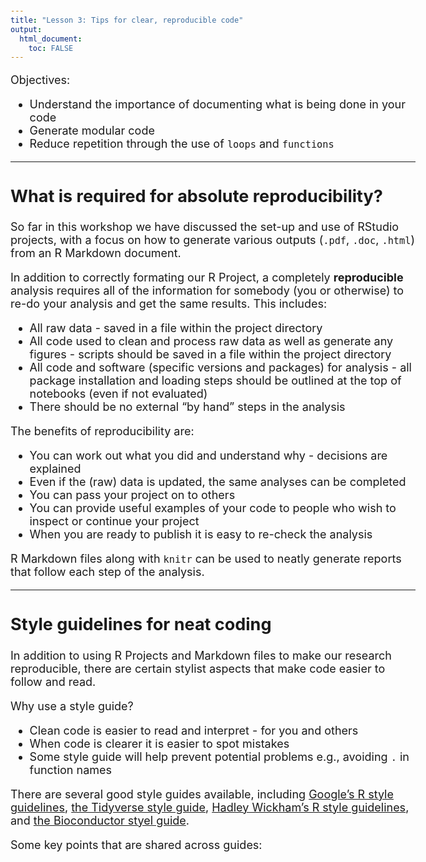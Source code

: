 ```yaml
---
title: "Lesson 3: Tips for clear, reproducible code"
output: 
  html_document:
    toc: FALSE
---
```


<style type="text/css">

body, td {
   font-size: 18px;
}
code.r{
  font-size: 14px;
}
pre {
  font-size: 14px
}
</style>

Objectives:

* Understand the importance of documenting what is being done in your code
* Generate modular code 
* Reduce repetition through the use of `loops` and `functions`

***

## What is required for absolute reproducibility?

So far in this workshop we have discussed the set-up and use of RStudio projects, 
with a focus on how to generate various outputs (`.pdf`, `.doc`, `.html`) from
an R Markdown document.
<br>

In addition to correctly formating our R Project, a completely **reproducible**
analysis requires all of the information for somebody (you or otherwise) to 
re-do your analysis and get the same results. This includes:

* All raw data - saved in a file within the project directory
* All code used to clean and process raw data as well as generate any figures - scripts should be saved in a file within the project directory
* All code and software (specific versions and packages) for analysis - all package installation and loading steps should be outlined at the top of notebooks (even if not evaluated)
* There should be no external "by hand" steps in the analysis
<br>

The benefits of reproducibility are:

* You can work out what you did and understand why - decisions are explained
* Even if the (raw) data is updated, the same analyses can be completed
* You can pass your project on to others
* You can provide useful examples of your code to people who wish to inspect or continue your project
* When you are ready to publish it is easy to re-check the analysis
<br>

R Markdown files along with `knitr` can be used to neatly generate reports that follow each step of the analysis.
<br>

***

## Style guidelines for neat coding

In addition to using R Projects and Markdown files to make our research reproducible, 
there are certain stylist aspects that make code easier to follow and read.
<br>

Why use a style guide?

* Clean code is easier to read and interpret - for you and others
* When code is clearer it is easier to spot mistakes
* Some style guide will help prevent potential problems e.g., avoiding `.` in function names
<br>

There are several good style guides available, including [Google's R style guidelines](https://google.github.io/styleguide/Rguide.html),
[the Tidyverse style guide](https://style.tidyverse.org), [Hadley Wickham's R style guidelines](http://adv-r.had.co.nz/Style.html),
and [the Bioconductor styel guide](https://contributions.bioconductor.org/r-code.html).
<br>

Some key points that are shared across guides:


